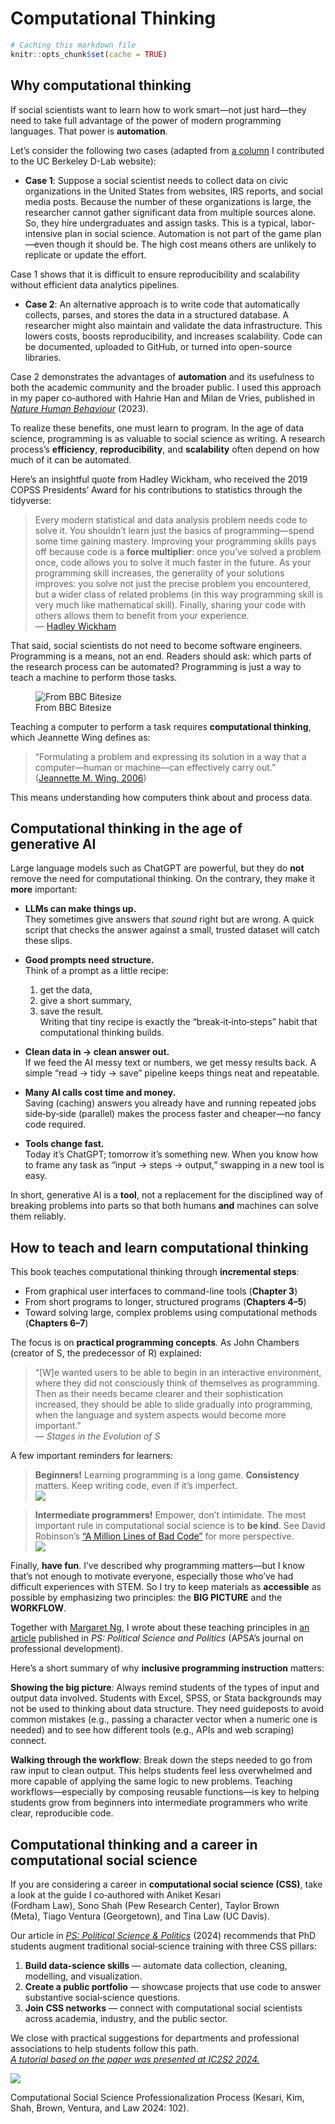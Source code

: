 # Computational Thinking {#motivation}

```r
# Caching this markdown file 
knitr::opts_chunk$set(cache = TRUE)
```

## Why computational thinking

If social scientists want to learn how to work smart—not just hard—they need to take full advantage of the power of modern programming languages. That power is **automation**.

Let's consider the following two cases (adapted from [a column](https://dlab.berkeley.edu/news/why-teaching-social-scientists-how-code-professional-important) I contributed to the UC Berkeley D-Lab website):

* **Case 1**: Suppose a social scientist needs to collect data on civic organizations in the United States from websites, IRS reports, and social media posts. Because the number of these organizations is large, the researcher cannot gather significant data from multiple sources alone. So, they hire undergraduates and assign tasks. This is a typical, labor-intensive plan in social science. Automation is not part of the game plan—even though it should be. The high cost means others are unlikely to replicate or update the effort.

Case 1 shows that it is difficult to ensure reproducibility and scalability without efficient data analytics pipelines.

* **Case 2**: An alternative approach is to write code that automatically collects, parses, and stores the data in a structured database. A researcher might also maintain and validate the data infrastructure. This lowers costs, boosts reproducibility, and increases scalability. Code can be documented, uploaded to GitHub, or turned into open-source libraries.

Case 2 demonstrates the advantages of **automation** and its usefulness to both the academic community and the broader public. I used this approach in my paper co‑authored with Hahrie Han and Milan de Vries, published in [*Nature Human Behaviour*](https://www.nature.com/articles/s41562-023-01743-1?utm_campaign=related_content&utm_source=SOCIAL&utm_medium=communities) (2023).

To realize these benefits, one must learn to program. In the age of data science, programming is as valuable to social science as writing. A research process’s **efficiency**, **reproducibility**, and **scalability** often depend on how much of it can be automated.

Here’s an insightful quote from Hadley Wickham, who received the 2019 COPSS Presidents’ Award for his contributions to statistics through the tidyverse:

> Every modern statistical and data analysis problem needs code to solve it. You shouldn't learn just the basics of programming—spend some time gaining mastery. Improving your programming skills pays off because code is a **force multiplier**: once you've solved a problem once, code allows you to solve it much faster in the future. As your programming skill increases, the generality of your solutions improves: you solve not just the precise problem you encountered, but a wider class of related problems (in this way programming skill is very much like mathematical skill). Finally, sharing your code with others allows them to benefit from your experience.  
> — [Hadley Wickham](https://imstat.org/2014/12/16/hadley-wickham-impact-the-world-by-being-useful/)

That said, social scientists do not need to become software engineers. Programming is a means, not an end. Readers should ask: which parts of the research process can be automated? Programming is just a way to teach a machine to perform those tasks.

![From BBC Bitesize](https://bam.files.bbci.co.uk/bam/live/content/znmb87h/large)

Teaching a computer to perform a task requires **computational thinking**, which Jeannette Wing defines as:

> "Formulating a problem and expressing its solution in a way that a computer—human or machine—can effectively carry out."  
> ([Jeannette M. Wing, 2006](http://www.cs.cmu.edu/afs/cs/usr/wing/www/publications/Wing06.pdf))

This means understanding how computers think about and process data.

## Computational thinking in the age of generative AI

Large language models such as ChatGPT are powerful, but they do **not** remove the need for computational thinking. On the contrary, they make it **more** important:

* **LLMs can make things up.**  
  They sometimes give answers that *sound* right but are wrong. A quick script that checks the answer against a small, trusted dataset will catch these slips.

* **Good prompts need structure.**  
  Think of a prompt as a little recipe:  
  1. get the data,  
  2. give a short summary,  
  3. save the result.  
  Writing that tiny recipe is exactly the “break‑it‑into‑steps” habit that computational thinking builds.

* **Clean data in → clean answer out.**  
  If we feed the AI messy text or numbers, we get messy results back. A simple “read → tidy → save” pipeline keeps things neat and repeatable.

* **Many AI calls cost time and money.**  
  Saving (caching) answers you already have and running repeated jobs side‑by‑side (parallel) makes the process faster and cheaper—no fancy code required.

* **Tools change fast.**  
  Today it’s ChatGPT; tomorrow it’s something new. When you know how to frame any task as “input → steps → output,” swapping in a new tool is easy.

In short, generative AI is a **tool**, not a replacement for the disciplined way of breaking problems into parts so that both humans **and** machines can solve them reliably.

## How to teach and learn computational thinking

This book teaches computational thinking through **incremental steps**:

- From graphical user interfaces to command-line tools (**Chapter 3**)  
- From short programs to longer, structured programs (**Chapters 4–5**)  
- Toward solving large, complex problems using computational methods (**Chapters 6–7**)

The focus is on **practical programming concepts**. As John Chambers (creator of S, the predecessor of R) explained:

> "[W]e wanted users to be able to begin in an interactive environment, where they did not consciously think of themselves as programming. Then as their needs became clearer and their sophistication increased, they should be able to slide gradually into programming, when the language and system aspects would become more important."  
> — *Stages in the Evolution of S*

A few important reminders for learners:

> **Beginners!** Learning programming is a long game. **Consistency** matters. Keep writing code, even if it’s imperfect.  
> ![](misc/wickham.png)

> **Intermediate programmers!** Empower, don’t intimidate. The most important rule in computational social science is to **be kind**. See David Robinson’s ["A Million Lines of Bad Code"](http://varianceexplained.org/programming/bad-code/) for more perspective.  
> ![](http://imgs.xkcd.com/comics/code_quality.png)

Finally, **have fun**. I’ve described why programming matters—but I know that’s not enough to motivate everyone, especially those who’ve had difficult experiences with STEM. So I try to keep materials as **accessible** as possible by emphasizing two principles: the **BIG PICTURE** and the **WORKFLOW**.

Together with [Margaret Ng](https://media.illinois.edu/margaret-yee-man-ng), I wrote about these teaching principles in [an article](https://osf.io/preprints/socarxiv/pf7n6/?fbclid=IwAR2ZI0yw_pehS0mxAmeUBOGpzIhiO2LMUPGBzBLTLNo4C2HrJSoH9uZhgTY) published in *PS: Political Science and Politics* (APSA's journal on professional development).

Here’s a short summary of why **inclusive programming instruction** matters:

**Showing the big picture**: Always remind students of the types of input and output data involved. Students with Excel, SPSS, or Stata backgrounds may not be used to thinking about data structure. They need guideposts to avoid common mistakes (e.g., passing a character vector when a numeric one is needed) and to see how different tools (e.g., APIs and web scraping) connect.

**Walking through the workflow**: Break down the steps needed to go from raw input to clean output. This helps students feel less overwhelmed and more capable of applying the same logic to new problems. Teaching workflows—especially by composing reusable functions—is key to helping students grow from beginners into intermediate programmers who write clear, reproducible code.

## Computational thinking and a career in computational social science

If you are considering a career in **computational social science (CSS)**, take a look at the guide I co‑authored with Aniket Kesari (Fordham Law), Sono Shah (Pew Research Center), Taylor Brown (Meta), Tiago Ventura (Georgetown), and Tina Law (UC Davis). 

Our article in [*PS: Political Science & Politics*](https://www.cambridge.org/core/journals/ps-political-science-and-politics/article/training-computational-social-science-phd-students-for-academic-and-nonacademic-careers/1455690939833B9FFCAC664D4E412057?utm_source=hootsuite&utm_medium=twitter&utm_campaign=PSC_Sep23#article) (2024) recommends that PhD students augment traditional social‑science training with three CSS pillars:

1. **Build data‑science skills** — automate data collection, cleaning, modelling, and visualization.  
2. **Create a public portfolio** — showcase projects that use code to answer substantive social‑science questions.  
3. **Join CSS networks** — connect with computational social scientists across academia, industry, and the public sector.

We close with practical suggestions for departments and professional associations to help students follow this path.  
[*A tutorial based on the paper was presented at IC2S2 2024.*](https://github.com/jaeyk/ic2s2-training-css-tutorial)

![](https://camo.githubusercontent.com/7f5d9d3b6995cf11a41520ccc028e54829606c274fdc0952e971f597d18a0520/68747470733a2f2f7374617469632e63616d6272696467652e6f72672f62696e6172792f76657273696f6e2f69642f75726e3a63616d6272696467652e6f72673a69643a62696e6172793a32303234303131353032323933313630382d303237373a53313034393039363532333030303733323a53313034393039363532333030303733325f746162312e706e67)

Computational Social Science Professionalization Process (Kesari, Kim, Shah, Brown, Ventura, and Law 2024: 102).
